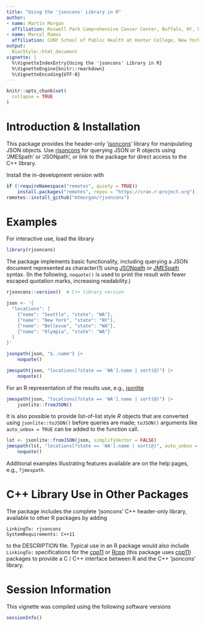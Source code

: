 ```yaml
---
title: "Using the 'jsoncons' Library in R"
author:
- name: Martin Morgan
  affiliation: Roswell Park Comprehensive Cancer Center, Buffalo, NY, US
- name: Marcel Ramos
  affiliation: CUNY School of Public Health at Hunter College, New York, NY, US
output:
  BiocStyle::html_document
vignette: |
  %\VignetteIndexEntry{Using the 'jsoncons' Library in R}
  %\VignetteEngine{knitr::rmarkdown}
  %\VignetteEncoding{UTF-8}
---
```


```r
knitr::opts_chunk$set(
  collapse = TRUE
)
```

# Introduction & Installation

<!-- badges: start -->
<!-- badges: end -->

This package provides the header-only '[jsoncons][]' library for
manipulating JSON objects. Use [rjsoncons][] for querying JSON or R
objects using 'JMESpath' or 'JSONpath', or link to the package for
direct access to the C++ library.

[jsoncons]: https://github.com/danielaparker/jsoncons
[rjsoncons]: https://github.com/mtmorgan/rjsoncons

Install the in-development version with

```r
if (!requireNamespace("remotes", quiety = TRUE))
    install.packages("remotes", repos = "https://cran.r-project.org")
remotes::install_github("mtmorgan/rjsoncons")
```

# Examples

For interactive use, load the library

```r
library(rjsoncons)
```

The package implements basic functionality, including querying a JSON
document represented as character(1) using [JSONpath][] or
[JMESpath][] syntax. (In the following, `noquote()` is used to print
the result with fewer escaped quotation marks, increasing readability.)

[JSONpath]: https://goessner.net/articles/JsonPath/
[JMESpath]: https://jmespath.org/

```r
rjsoncons::version()  # C++ library version

json <- '{
  "locations": [
    {"name": "Seattle", "state": "WA"},
    {"name": "New York", "state": "NY"},
    {"name": "Bellevue", "state": "WA"},
    {"name": "Olympia", "state": "WA"}
  ]
}'

jsonpath(json, "$..name") |>
    noquote()

jmespath(json, "locations[?state == 'WA'].name | sort(@)") |>
    noquote()
```

For an R representation of the results use, e.g., [jsonlite][]

```r
jmespath(json, "locations[?state == 'WA'].name | sort(@)") |>
    jsonlite::fromJSON()
```

It is also possible to provide list-of-list style _R_ objects that are
converted using `jsonlite::toJSON()` before queries are made;
`toJSON()` arguments like `auto_unbox = TRUE` can be added to the
function call.

```r
lst <- jsonlite::fromJSON(json, simplifyVector = FALSE)
jmespath(lst, "locations[?state == 'WA'].name | sort(@)", auto_unbox = TRUE) |>
    noquote()
```

Additional examples illustrating features available are on the help
pages, e.g., `?jmespath`.

[jsonlite]: https://cran.r-project.org/package=jsonlite


# C++ Library Use in Other Packages

The package includes the complete 'jsoncons' C++ header-only library,
available to other R packages by adding

```
LinkingTo: rjsoncons
SystemRequirements: C++11
```

to the DESCRIPTION file. Typical use in an R package would also
include `LinkingTo:` specifications for the [cpp11][] or [Rcpp][]
(this package uses [cpp11][]) packages to provide a C / C++ interface
between R and the C++ 'jsoncons' library.

[cpp11]: https://cran.r-project.org/package=cpp11
[Rcpp]: https://cran.r-project.org/package=Rcpp

# Session Information

This vignette was compiled using the following software versions

```r
sessionInfo()
```
